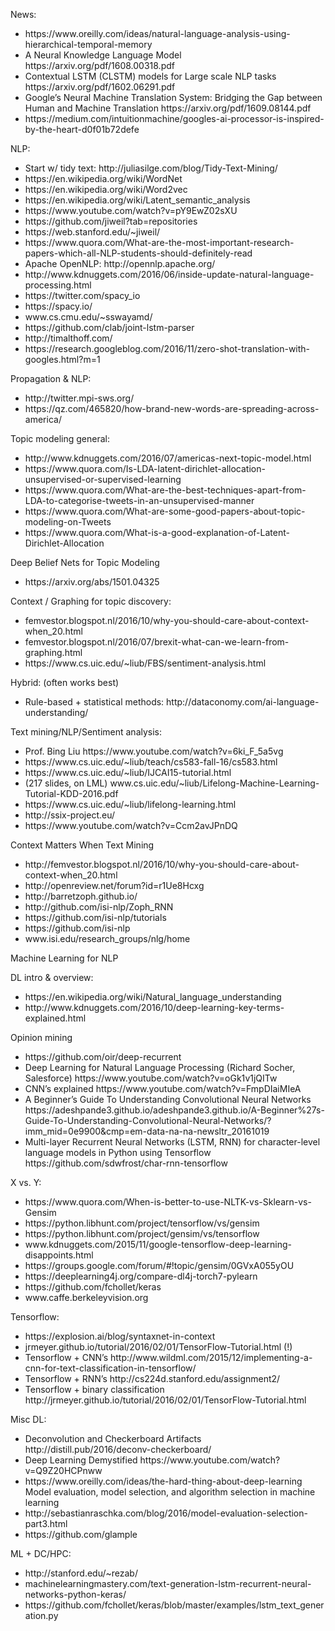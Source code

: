 
News:

- https://www.oreilly.com/ideas/natural-language-analysis-using-hierarchical-temporal-memory
- A Neural Knowledge Language Model https://arxiv.org/pdf/1608.00318.pdf
- Contextual LSTM (CLSTM) models for Large scale NLP tasks https://arxiv.org/pdf/1602.06291.pdf
- Google’s Neural Machine Translation System: Bridging the Gap between Human and Machine Translation https://arxiv.org/pdf/1609.08144.pdf
- https://medium.com/intuitionmachine/googles-ai-processor-is-inspired-by-the-heart-d0f01b72defe

NLP:

- Start w/ tidy text: http://juliasilge.com/blog/Tidy-Text-Mining/
- https://en.wikipedia.org/wiki/WordNet 
- https://en.wikipedia.org/wiki/Word2vec 
- https://en.wikipedia.org/wiki/Latent_semantic_analysis
- https://www.youtube.com/watch?v=pY9EwZ02sXU 
- https://github.com/jiweil?tab=repositories 
- https://web.stanford.edu/~jiweil/
- https://www.quora.com/What-are-the-most-important-research-papers-which-all-NLP-students-should-definitely-read
- Apache OpenNLP: http://opennlp.apache.org/
- http://www.kdnuggets.com/2016/06/inside-update-natural-language-processing.html
- https://twitter.com/spacy_io 
- https://spacy.io/ 
- www.cs.cmu.edu/~sswayamd/ 
- https://github.com/clab/joint-lstm-parser
- http://timalthoff.com/
- https://research.googleblog.com/2016/11/zero-shot-translation-with-googles.html?m=1 

Propagation & NLP:

- http://twitter.mpi-sws.org/
- https://qz.com/465820/how-brand-new-words-are-spreading-across-america/


Topic modeling general:

- http://www.kdnuggets.com/2016/07/americas-next-topic-model.html
- https://www.quora.com/Is-LDA-latent-dirichlet-allocation-unsupervised-or-supervised-learning
- https://www.quora.com/What-are-the-best-techniques-apart-from-LDA-to-categorise-tweets-in-an-unsupervised-manner
- https://www.quora.com/What-are-some-good-papers-about-topic-modeling-on-Tweets
- https://www.quora.com/What-is-a-good-explanation-of-Latent-Dirichlet-Allocation

Deep Belief Nets for Topic Modeling

- https://arxiv.org/abs/1501.04325

Context / Graphing for topic discovery:

- femvestor.blogspot.nl/2016/10/why-you-should-care-about-context-when_20.html 
- femvestor.blogspot.nl/2016/07/brexit-what-can-we-learn-from-graphing.html
- https://www.cs.uic.edu/~liub/FBS/sentiment-analysis.html

Hybrid: (often works best)

- Rule-based + statistical methods: http://dataconomy.com/ai-language-understanding/


Text mining/NLP/Sentiment analysis:

- Prof. Bing Liu https://www.youtube.com/watch?v=6ki_F_5a5vg
- https://www.cs.uic.edu/~liub/teach/cs583-fall-16/cs583.html
- https://www.cs.uic.edu/~liub/IJCAI15-tutorial.html
- (217 slides, on LML) www.cs.uic.edu/~liub/Lifelong-Machine-Learning-Tutorial-KDD-2016.pdf
- https://www.cs.uic.edu/~liub/lifelong-learning.html
- http://ssix-project.eu/
- https://www.youtube.com/watch?v=Ccm2avJPnDQ

Context Matters When Text Mining

- http://femvestor.blogspot.nl/2016/10/why-you-should-care-about-context-when_20.html
- http://openreview.net/forum?id=r1Ue8Hcxg
- http://barretzoph.github.io/ 
- http://github.com/isi-nlp/Zoph_RNN 
- https://github.com/isi-nlp/tutorials
- https://github.com/isi-nlp 
- www.isi.edu/research_groups/nlg/home


Machine Learning for NLP

DL intro & overview:

- https://en.wikipedia.org/wiki/Natural_language_understanding
- http://www.kdnuggets.com/2016/10/deep-learning-key-terms-explained.html

Opinion mining

- https://github.com/oir/deep-recurrent
- Deep Learning for Natural Language Processing (Richard Socher, Salesforce) https://www.youtube.com/watch?v=oGk1v1jQITw 
- CNN's explained https://www.youtube.com/watch?v=FmpDIaiMIeA
-  A Beginner's Guide To Understanding Convolutional Neural Networks https://adeshpande3.github.io/adeshpande3.github.io/A-Beginner%27s-Guide-To-Understanding-Convolutional-Neural-Networks/?imm_mid=0e9900&cmp=em-data-na-na-newsltr_20161019
- Multi-layer Recurrent Neural Networks (LSTM, RNN) for character-level language models in Python using Tensorflow https://github.com/sdwfrost/char-rnn-tensorflow


X vs. Y:

- https://www.quora.com/When-is-better-to-use-NLTK-vs-Sklearn-vs-Gensim
- https://python.libhunt.com/project/tensorflow/vs/gensim
- https://python.libhunt.com/project/gensim/vs/tensorflow 
- www.kdnuggets.com/2015/11/google-tensorflow-deep-learning-disappoints.html 
- https://groups.google.com/forum/#!topic/gensim/0GVxA055yOU
- https://deeplearning4j.org/compare-dl4j-torch7-pylearn
- https://github.com/fchollet/keras 
- www.caffe.berkeleyvision.org 


Tensorflow:

- https://explosion.ai/blog/syntaxnet-in-context
- jrmeyer.github.io/tutorial/2016/02/01/TensorFlow-Tutorial.html (!)
- Tensorflow + CNN's http://www.wildml.com/2015/12/implementing-a-cnn-for-text-classification-in-tensorflow/
- Tensorflow + RNN's http://cs224d.stanford.edu/assignment2/
- Tensorflow + binary classification http://jrmeyer.github.io/tutorial/2016/02/01/TensorFlow-Tutorial.html

Misc DL:

- Deconvolution and Checkerboard Artifacts http://distill.pub/2016/deconv-checkerboard/ 
- Deep Learning Demystified https://www.youtube.com/watch?v=Q9Z20HCPnww
- https://www.oreilly.com/ideas/the-hard-thing-about-deep-learning Model evaluation, model selection, and algorithm selection in machine learning
- http://sebastianraschka.com/blog/2016/model-evaluation-selection-part3.html
- https://github.com/glample

ML +  DC/HPC:

- http://stanford.edu/~rezab/
- machinelearningmastery.com/text-generation-lstm-recurrent-neural-networks-python-keras/
- https://github.com/fchollet/keras/blob/master/examples/lstm_text_generation.py 


